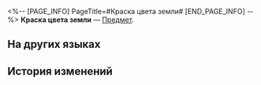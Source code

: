 <%-- [PAGE_INFO]
PageTitle=#Краска цвета земли#
[END_PAGE_INFO] --%>
{{Предмет Инфобокс
|id          = 262001
|Изображение = Предмет Краска цвета земли.png
|Тип         = 
|Инвентарь   = 
|Редкость    = 3
|Эффект      = 
|Описание    = Краска для вашего геозавра. Новый облик, новое настроение.
}}
{{Описание|Цвет облика земли! (Вьючный Зверь/Геозаврик/Геозаврище/Геозаврушка/Первопроходец Младший/Большая химера/Уранус/Геогео) говорит, что этот цвет придаёт решимости.}}
'''Краска цвета земли''' — [[Предмет]].

==На других языках==
{{На других языках
|en   = Earth-Tone Dye
|zhs  = 大地色染料
|zht  = 大地色染料
|ja   = 土色の染料
|ko   = 대지색 염료
|es   = Tinte tierra
|fr   = Teinture terre
|ru   = Краска цвета земли
|th   = น้ำยาย้อมสีดิน
|vi   = Thuốc Nhuộm Màu Đất
|de   = Erdfarbenes Färbemittel
|id   = Pewarna Bumi
|pt   = Tinta Terracota
}}

==История изменений==
{{История изменений|3.6}}
